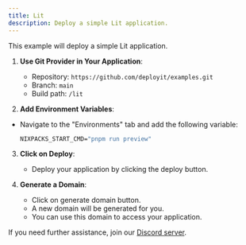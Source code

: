 ---
title: Lit
description: Deploy a simple Lit application.
---


This example will deploy a simple Lit application.


1. **Use Git Provider in Your Application**:
   - Repository: `https://github.com/deployit/examples.git`
   - Branch: `main`
   - Build path: `/lit`

2. **Add Environment Variables**:
- Navigate to the "Environments" tab and add the following variable:
   ```cmd
   NIXPACKS_START_CMD="pnpm run preview"
   ```

3. **Click on Deploy**:
   - Deploy your application by clicking the deploy button.

4. **Generate a Domain**:
    - Click on generate domain button.
    - A new domain will be generated for you.
    - You can use this domain to access your application.
    
If you need further assistance, join our [Discord server](https://discord.com/invite/2tBnJ3jDJc).